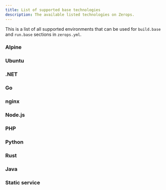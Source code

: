```yaml
---
title: List of supported base technologies
description: The available listed technologies on Zerops.
---
```



This is a list of all supported environments that can be used for `build.base` and `run.base` sections in `zerops.yml`.

### Alpine

<UnorderedCodeList data={data.alpineVersions} />

### Ubuntu

<UnorderedCodeList data={data.ubuntuVersions} />

### .NET

<UnorderedCodeList data={data.dotnetVersions} />

### Go

<UnorderedCodeList data={data.golangVersions} />

### nginx

<UnorderedCodeList data={data.nginxVersions} />

### Node.js

<UnorderedCodeList data={data.nodejsVersions} />

### PHP

<UnorderedCodeList data={data.phpVersions} />

### Python

<UnorderedCodeList data={data.pythonVersions} />

### Rust

<UnorderedCodeList data={data.rustVersions} />

### Java

<UnorderedCodeList data={data.javaVersions} />

### Static service

<UnorderedCodeList data={data.staticVersions} />
